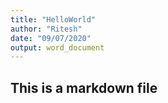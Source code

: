 ```yaml
---
title: "HelloWorld"
author: "Ritesh"
date: "09/07/2020"
output: word_document
---
```



## This is a markdown file